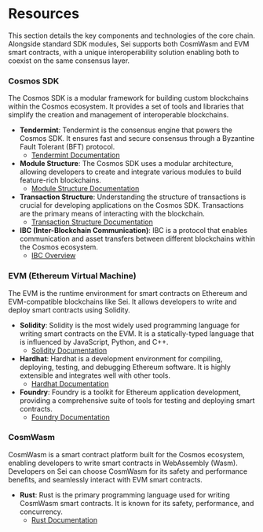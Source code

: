 # Resources

This section details the key components and technologies of the core chain. Alongside standard SDK modules, Sei supports both CosmWasm and EVM smart contracts, with a unique interoperability solution enabling both to coexist on the same consensus layer.

### Cosmos SDK

The Cosmos SDK is a modular framework for building custom blockchains within the Cosmos ecosystem. It provides a set of tools and libraries that simplify the creation and management of interoperable blockchains.

- **Tendermint**: Tendermint is the consensus engine that powers the Cosmos SDK. It ensures fast and secure consensus through a Byzantine Fault Tolerant (BFT) protocol.
  - [Tendermint Documentation](https://docs.tendermint.com/)
- **Module Structure**: The Cosmos SDK uses a modular architecture, allowing developers to create and integrate various modules to build feature-rich blockchains.
  - [Module Structure Documentation](https://docs.cosmos.network/v0.46/building-modules/intro.html)
- **Transaction Structure**: Understanding the structure of transactions is crucial for developing applications on the Cosmos SDK. Transactions are the primary means of interacting with the blockchain.
  - [Transaction Structure Documentation](https://docs.cosmos.network/main/learn/advanced/transactions)
- **IBC (Inter-Blockchain Communication)**: IBC is a protocol that enables communication and asset transfers between different blockchains within the Cosmos ecosystem.
  - [IBC Overview](https://docs.cosmos.network/v0.45/ibc/overview.html)

### EVM (Ethereum Virtual Machine)

The EVM is the runtime environment for smart contracts on Ethereum and EVM-compatible blockchains like Sei. It allows developers to write and deploy smart contracts using Solidity.

- **Solidity**: Solidity is the most widely used programming language for writing smart contracts on the EVM. It is a statically-typed language that is influenced by JavaScript, Python, and C++.
  - [Solidity Documentation](https://docs.soliditylang.org/en/v0.8.25/)
- **Hardhat**: Hardhat is a development environment for compiling, deploying, testing, and debugging Ethereum software. It is highly extensible and integrates well with other tools.
  - [Hardhat Documentation](https://hardhat.org/hardhat-runner/docs/getting-started)
- **Foundry**: Foundry is a toolkit for Ethereum application development, providing a comprehensive suite of tools for testing and deploying smart contracts.
  - [Foundry Documentation](https://github.com/foundry-rs/foundry)

### CosmWasm

CosmWasm is a smart contract platform built for the Cosmos ecosystem, enabling developers to write smart contracts in WebAssembly (Wasm). Developers on Sei can choose CosmWasm for its safety and performance benefits, and seamlessly interact with EVM smart contracts.

- **Rust**: Rust is the primary programming language used for writing CosmWasm smart contracts. It is known for its safety, performance, and concurrency.
  - [Rust Documentation](https://doc.rust-lang.org/beta/)


